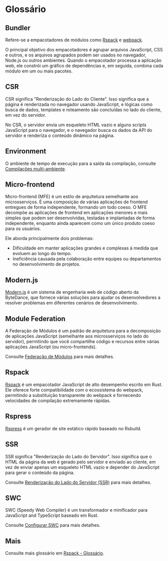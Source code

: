 # Glossário

## Bundler

Refere-se a empacotadores de módulos como [Rspack](https://rspack.rs/) e [webpack](https://webpack.js.org/).

O principal objetivo dos empacotadores é agrupar arquivos JavaScript, CSS e outros, e os arquivos agrupados podem ser usados no navegador, Node.js ou outros ambientes. Quando o empacotador processa a aplicação web, ele constrói um gráfico de dependências e, em seguida, combina cada módulo em um ou mais pacotes.

## CSR

CSR significa "Renderização do Lado do Cliente". Isso significa que a página é renderizada no navegador usando JavaScript, e lógicas como busca de dados, templates e roteamento são concluídas no lado do cliente, em vez do servidor.

No CSR, o servidor envia um esqueleto HTML vazio e alguns scripts JavaScript para o navegador, e o navegador busca os dados da API do servidor e renderiza o conteúdo dinâmico na página.

## Environment

O ambiente de tempo de execução para a saída da compilação, consulte [Compilações multi-ambiente](/guide/advanced/environments).

## Micro-frontend

Micro-frontend (MFE) é um estilo de arquitetura semelhante aos microsserviços. É uma composição de várias aplicações de frontend entregues de forma independente, formando um todo coeso. O MFE decompõe as aplicações de frontend em aplicações menores e mais simples que podem ser desenvolvidas, testadas e implantadas de forma independente, enquanto ainda aparecem como um único produto coeso para os usuários.

Ele aborda principalmente dois problemas:

- Dificuldade em manter aplicações grandes e complexas à medida que evoluem ao longo do tempo.
- Ineficiência causada pela colaboração entre equipes ou departamentos no desenvolvimento de projetos.

## Modern.js

[Modern.js](https://github.com/web-infra-dev/modern.js) é um sistema de engenharia web de código aberto da ByteDance, que fornece várias soluções para ajudar os desenvolvedores a resolver problemas em diferentes cenários de desenvolvimento.

## Module Federation

A Federação de Módulos é um padrão de arquitetura para a decomposição de aplicações JavaScript (semelhante aos microsserviços no lado do servidor), permitindo que você compartilhe código e recursos entre várias aplicações JavaScript (ou micro-frontends).

Consulte [Federação de Módulos](/guide/advanced/module-federation) para mais detalhes.

## Rspack

[Rspack](https://rspack.rs/) é um empacotador JavaScript de alto desempenho escrito em Rust. Ele oferece forte compatibilidade com o ecossistema do webpack, permitindo a substituição transparente do webpack e fornecendo velocidades de compilação extremamente rápidas.

## Rspress

[Rspress](https://github.com/web-infra-dev/rspress) é um gerador de site estático rápido baseado no Rsbuild.

## SSR

SSR significa "Renderização do Lado do Servidor". Isso significa que o HTML da página da web é gerado pelo servidor e enviado ao cliente, em vez de enviar apenas um esqueleto HTML vazio e depender do JavaScript para gerar o conteúdo da página.

Consulte [Renderização do Lado do Servidor (SSR)](/guide/advanced/ssr) para mais detalhes.

## SWC

SWC (Speedy Web Compiler) é um transformador e minificador para JavaScript and TypeScript baseado em Rust.

Consulte [Configurar SWC](/guide/configuration/swc) para mais detalhes.

## Mais

Consulte mais glossário em [Rspack - Glossário](https://rspack.rs/pt-BR/misc/glossary).
